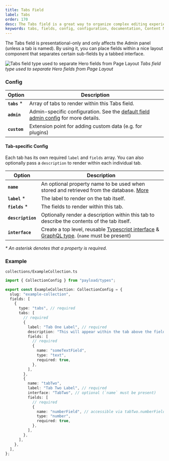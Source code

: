 ```yaml
---
title: Tabs Field
label: Tabs
order: 170
desc: The Tabs field is a great way to organize complex editing experiences into specific tab-based areas.
keywords: tabs, fields, config, configuration, documentation, Content Management System, cms, headless, javascript, node, react, express
---
```


<Banner>
  The Tabs field is presentational-only and only affects the Admin panel (unless
  a tab is named). By using it, you can place fields within a nice layout
  component that separates certain sub-fields by a tabbed interface.
</Banner>

![Tabs field type used to separate Hero fields from Page Layout](https://payloadcms.com/images/docs/fields/tabs/tabs.jpg)
_Tabs field type used to separate Hero fields from Page Layout_

### Config

| Option        | Description                                                                                                              |
| ------------- | ------------------------------------------------------------------------------------------------------------------------ |
| **`tabs`** \* | Array of tabs to render within this Tabs field.                                                                          |
| **`admin`**   | Admin-specific configuration. See the [default field admin config](/docs/fields/overview#admin-config) for more details. |
| **`custom`**  | Extension point for adding custom data (e.g. for plugins)                                                                |

#### Tab-specific Config

Each tab has its own required `label` and `fields` array. You can also optionally pass a `description` to render within each individual tab.

| Option            | Description                                                                                                                                                                                                  |
| ----------------- | ------------------------------------------------------------------------------------------------------------------------------------------------------------------------------------------------------------ |
| **`name`**        | An optional property name to be used when stored and retrieved from the database. [More](/docs/fields/overview#field-names)                                                                                  |
| **`label`** \*    | The label to render on the tab itself.                                                                                                                                                                       |
| **`fields`** \*   | The fields to render within this tab.                                                                                                                                                                        |
| **`description`** | Optionally render a description within this tab to describe the contents of the tab itself.                                                                                                                  |
| **`interface`**   | Create a top level, reusable [Typescript interface](/docs/typescript/generating-types#custom-field-interfaces) & [GraphQL type](/docs/graphql/graphql-schema#custom-field-schemas). (`name` must be present) |

_\* An asterisk denotes that a property is required._

### Example

`collections/ExampleCollection.ts`

```ts
import { CollectionConfig } from "payload/types";

export const ExampleCollection: CollectionConfig = {
  slug: "example-collection",
  fields: [
    {
      type: "tabs", // required
      tabs: [
        // required
        {
          label: "Tab One Label", // required
          description: "This will appear within the tab above the fields.",
          fields: [
            // required
            {
              name: "someTextField",
              type: "text",
              required: true,
            },
          ],
        },
        {
          name: "tabTwo",
          label: "Tab Two Label", // required
          interface: "TabTwo", // optional (`name` must be present)
          fields: [
            // required
            {
              name: "numberField", // accessible via tabTwo.numberField
              type: "number",
              required: true,
            },
          ],
        },
      ],
    },
  ],
};
```
